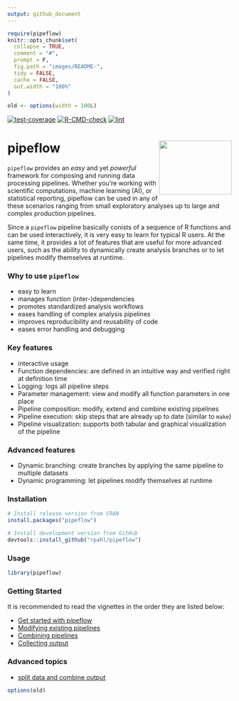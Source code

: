 ```yaml
---
output: github_document
---
```


<!-- README.md is generated from README.Rmd. Please edit that file -->

```r
require(pipeflow)
knitr::opts_chunk$set(
  collapse = TRUE,
  comment = "#",
  prompt = F,
  fig.path = "images/README-",
  tidy = FALSE,
  cache = FALSE,
  out.width = "100%"
)

old <- options(width = 100L)
```

<!-- badges: start -->

[![test-coverage](https://github.com/rpahl/pipeflow/actions/workflows/test-coverage.yaml/badge.svg)](https://github.com/rpahl/pipeflow/actions/workflows/test-coverage.yaml)
[![R-CMD-check](https://github.com/rpahl/pipeflow/actions/workflows/check-standard.yaml/badge.svg)](https://github.com/rpahl/pipeflow/actions/workflows/check-standard.yaml)
[![lint](https://github.com/rpahl/pipeflow/actions/workflows/lint.yaml/badge.svg)](https://github.com/rpahl/pipeflow/actions/workflows/lint.yaml)

<!-- badges: end -->

# pipeflow <img src="man/figures/logo.png" align="right" width="163" height="121"/>

`pipeflow` provides an *easy* and yet *powerful* framework for composing and
running data processing pipelines.
Whether you're working with scientific computations, machine learning (AI), or
statistical reporting, pipeflow can be used in any of these scenarios
ranging from small exploratory analyses up to large and complex production
pipelines.

Since a `pipeflow` pipeline basically conists of a sequence of R functions and
can be used interactively, it is very easy to learn for typical R users.
At the same time, it provides a lot of features that are useful for more
advanced users, such as the ability to dynamically create analysis branches
or to let pipelines modify themselves at runtime.

### Why to use `pipeflow`

* easy to learn
* manages function (inter-)dependencies
* promotes standardized analysis workflows
* eases handling of complex analysis pipelines
* improves reproducibility and reusability of code
* eases error handling and debugging

### Key features

* interactive usage
* Function dependencies: are defined in an intuitive way and verified right
  at definition time
* Logging: logs all pipeline steps
* Parameter management: view and modify all function parameters in one place
* Pipeline composition: modify, extend and combine existing pipelines
* Pipeline execution: skip steps that are already up to date (similar to `make`)
* Pipeline visualization: supports both tabular and graphical visualization of
  the pipeline

### Advanced features

* Dynamic branching: create branches by applying the same pipeline to multiple datasets
* Dynamic programming: let pipelines modify themselves at runtime


### Installation

```r
# Install release version from CRAN
install.packages("pipeflow")

# Install development version from GitHub
devtools::install_github("rpahl/pipeflow")
```


### Usage

```r
library(pipeflow)
```

### Getting Started

It is recommended to read the vignettes in the order they are listed below:

* [Get started with pipeflow](https://rpahl.github.io/pipeflow/articles/get-started.html)
* [Modifying existing pipelines](https://rpahl.github.io/pipeflow/articles/modify-pipeline.html)
* [Combining pipelines](https://rpahl.github.io/pipeflow/articles/combine-pipelines.html)
* [Collecting output](https://rpahl.github.io/pipeflow/articles/collect-output.html)


### Advanced topics

* [split data and combine output](https://rpahl.github.io/pipeflow/articles/split-and-combine.html)


```r
options(old)
```